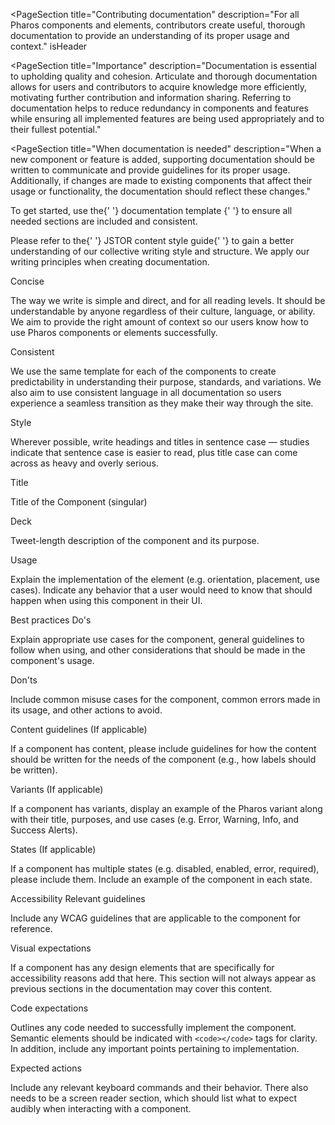 
<PageSection
  title="Contributing documentation"
  description="For all Pharos components and elements, contributors create useful, thorough documentation to provide an understanding of its proper usage and context."
  isHeader
></PageSection>

<PageSection
  title="Importance"
  description="Documentation is essential to upholding quality and cohesion.
  Articulate and thorough documentation allows for users and contributors to acquire knowledge more efficiently, motivating further contribution and information sharing.
  Referring to documentation helps to reduce redundancy in components and features while ensuring all implemented features are being used appropriately and to their
  fullest potential."
></PageSection>

<PageSection
  title="When documentation is needed"
  description="When a new component or feature is added, supporting documentation should be written to communicate and provide guidelines for its proper usage.
  Additionally, if changes are made to existing components that affect their usage or functionality, the documentation should reflect these changes."
></PageSection>

<PageSection title="Writing documentation">
  <PageSection title="Getting started" subSectionLevel={1}>
    <p>
      To get started, use the{' '}
      <PharosLink href="https://docs.google.com/document/d/1GDFM4iQsta8MjErF7hEYkFaNMoQNKzEzpM-RWG8JcwM/edit">
        documentation template
      </PharosLink>{' '}
      to ensure all needed sections are included and consistent.
    </p>
  </PageSection>
  <PageSection title="Writing guidelines" subSectionLevel={1}>
    <p>
      Please refer to the{' '}
      <PharosLink href="/content-style-guide/voice-and-tone">JSTOR content style guide</PharosLink>{' '}
      to gain a better understanding of our collective writing style and structure. We apply our
      writing principles when creating documentation.
    </p>
    <PharosHeading level={'4'} preset={'2'}>
      Concise
    </PharosHeading>
    <p>
      The way we write is simple and direct, and for all reading levels. It should be understandable
      by anyone regardless of their culture, language, or ability. We aim to provide the right
      amount of context so our users know how to use Pharos components or elements successfully.
    </p>
    <PharosHeading level={'4'} preset={'2'}>
      Consistent
    </PharosHeading>
    <p>
      We use the same template for each of the components to create predictability in understanding
      their purpose, standards, and variations. We also aim to use consistent language in all
      documentation so users experience a seamless transition as they make their way through the
      site.
    </p>
    <PharosHeading level={'4'} preset={'2'}>
      Style
    </PharosHeading>
    <p>
      Wherever possible, write headings and titles in sentence case — studies indicate that sentence
      case is easier to read, plus title case can come across as heavy and overly serious.
    </p>
  </PageSection>
  <PageSection title="Documentation categories" subSectionLevel={1}>
    <PharosHeading level={'4'} preset={'2'}>
      Title
    </PharosHeading>
    <p>Title of the Component (singular)</p>
    <PharosHeading level={'4'} preset={'2'}>
      Deck
    </PharosHeading>
    <p>Tweet-length description of the component and its purpose.</p>
    <PharosHeading level={'4'} preset={'2'}>
      Usage
    </PharosHeading>
    <p>
      Explain the implementation of the element (e.g. orientation, placement, use cases). Indicate
      any behavior that a user would need to know that should happen when using this component in
      their UI.
    </p>
    <PharosHeading level={'4'} preset={'2'}>
      Best practices
    </PharosHeading>
    <PharosHeading level={'4'} preset={'1--bold'}>
      Do's
    </PharosHeading>
    <p>
      Explain appropriate use cases for the component, general guidelines to follow when using, and
      other considerations that should be made in the component's usage.
    </p>
    <PharosHeading level={'4'} preset={'1--bold'}>
      Don'ts
    </PharosHeading>
    <p>
      Include common misuse cases for the component, common errors made in its usage, and other
      actions to avoid.
    </p>
    <PharosHeading level={'4'} preset={'2'}>
      Content guidelines (If applicable)
    </PharosHeading>
    <p>
      If a component has content, please include guidelines for how the content should be written
      for the needs of the component (e.g., how labels should be written).
    </p>
    <PharosHeading level={'4'} preset={'2'}>
      Variants (If applicable)
    </PharosHeading>
    <p>
      If a component has variants, display an example of the Pharos variant along with their title,
      purposes, and use cases (e.g. Error, Warning, Info, and Success Alerts).
    </p>
    <PharosHeading level={'4'} preset={'2'}>
      States (If applicable)
    </PharosHeading>
    <p>
      If a component has multiple states (e.g. disabled, enabled, error, required), please include
      them. Include an example of the component in each state.
    </p>
    <PharosHeading level={'4'} preset={'2'}>
      Accessibility
    </PharosHeading>
    <PharosHeading level={'4'} preset={'1--bold'}>
      Relevant guidelines
    </PharosHeading>
    <p>Include any WCAG guidelines that are applicable to the component for reference.</p>
    <PharosHeading level={'4'} preset={'1--bold'}>
      Visual expectations
    </PharosHeading>
    <p>
      If a component has any design elements that are specifically for accessibility reasons add
      that here. This section will not always appear as previous sections in the documentation may
      cover this content.
    </p>
    <PharosHeading level={'4'} preset={'1--bold'}>
      Code expectations
    </PharosHeading>
    <p>
      Outlines any code needed to successfully implement the component. Semantic elements should be
      indicated with <code>&lt;code&gt;&lt;/code&gt;</code> tags for clarity. In addition, include
      any important points pertaining to implementation.
    </p>
    <PharosHeading level={'4'} preset={'1--bold'}>
      Expected actions
    </PharosHeading>
    <p>
      Include any relevant keyboard commands and their behavior. There also needs to be a screen
      reader section, which should list what to expect audibly when interacting with a component.
    </p>
  </PageSection>
</PageSection>
